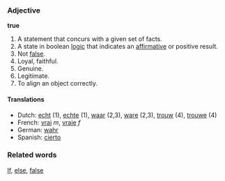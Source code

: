 ===Adjective===
'''true'''

#A statement that concurs with a given set of facts.
#A state in boolean [[logic]] that indicates an [[affirmative]] or positive result.
#Not [[false]].
#Loyal, faithful.
#Genuine.
#Legitimate.
#To align an object correctly.

====Translations====
*Dutch: [[echt]] (1), [[echte]] (1), [[waar]] (2,3), [[ware]] (2,3), [[trouw]] (4), [[trouwe]] (4)
*French: [[vrai]] ''m'', [[vraie]] ''f''
*German: [[wahr]]
*Spanish: [[cierto]]

===Related words===
[[If]], [[else]], [[false]]